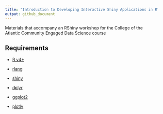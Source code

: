 ```yaml
---
title: "Introduction to Developing Interactive Shiny Applications in R"
output: github_document
---
```


Materials that accompany an RShiny workshop for the College of the Atlantic Community Engaged Data Science course

## Requirements

- [R v4+](https://www.r-project.org/)

- [rlang](https://CRAN.R-project.org/package=rlang)

- [shiny](https://CRAN.R-project.org/package=readr)

- [dplyr](https://CRAN.R-project.org/package=dplyr)

- [ggplot2](https://CRAN.R-project.org/package=ggplot2)

- [plotly](https://CRAN.R-project.org/package=plotly)
